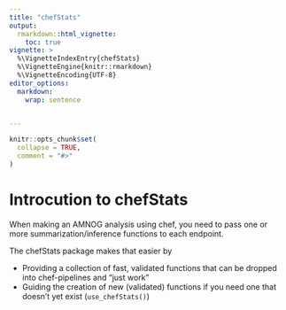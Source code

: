 ```yaml
---
title: "chefStats"
output:
  rmarkdown::html_vignette:
    toc: true
vignette: >
  %\VignetteIndexEntry{chefStats}
  %\VignetteEngine{knitr::rmarkdown}
  %\VignetteEncoding{UTF-8}
editor_options: 
  markdown: 
    wrap: sentence


---
```


```r
knitr::opts_chunk$set(
  collapse = TRUE,
  comment = "#>"
)
```
# Introcution to chefStats
When making an AMNOG analysis using chef, you need to pass one or more
summarization/inference functions to each endpoint.

The chefStats package makes that easier by

 - Providing a collection of fast, validated functions that can be dropped into chef-pipelines and "just work"
 - Guiding the creation of new (validated) functions if you need one that doesn't yet exist (`use_chefStats()`)

